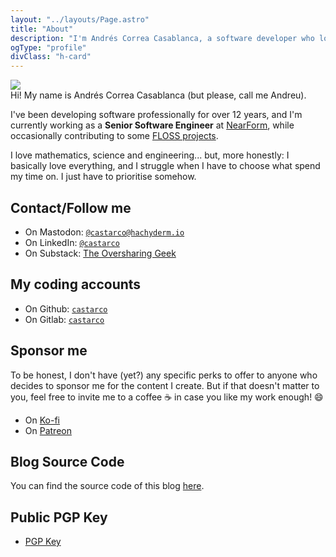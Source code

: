 ```yaml
---
layout: "../layouts/Page.astro"
title: "About"
description: "I'm Andrés Correa Casablanca, a software developer who loves to learn new stuff & share this passion with others."
ogType: "profile"
divClass: "h-card"
---
```


<img src="/images/ig_me_fire.webp" class="left-img u-photo" />

<div class="p-note">
Hi! My name is <span class="p-name">Andrés Correa Casablanca</span> (but please,
call me Andreu).

I've been developing software professionally for over 12 years, and
I'm currently working as a **<span class="p-job-title">Senior Software Engineer</span>**
at <a href="https://nearform.com" class="p-org">NearForm</a>, while occasionally
contributing to some [FLOSS projects](/projects).

I love mathematics, science and engineering... but, more honestly: I basically
love everything, and I struggle when I have to choose what spend my time on. I
just have to prioritise somehow.
</div>

## Contact/Follow me

- On Mastodon: <a rel="me" class="u-url" href="https://hachyderm.io/@castarco">`@castarco@hachyderm.io`</a>
- On LinkedIn: <a rel="me" class="u-url" href="https://linkedin.com/in/castarco">`@castarco`</a>
- On Substack: <a rel="me" class="u-url" href="https://coderspirit.substack.com/">The Oversharing Geek</a>

## My coding accounts

- On Github: <a rel="me" class="u-url" href="https://github.com/castarco">`castarco`</a>
- On Gitlab: <a rel="me" class="u-url" href="https://gitlab.com/castarco">`castarco`</a>

## Sponsor me

To be honest, I don't have (yet?) any specific perks to offer to anyone who
decides to sponsor me for the content I create. But if that doesn't matter to
you, feel free to invite me to a coffee ☕ in case you like my work enough! 😄

- On <a rel="me" class="u-url" href="https://ko-fi.com/coderspirit">Ko-fi</a>
- On <a rel="me" class="u-url" href="https://www.patreon.com/coder_spirit">Patreon</a>

## Blog Source Code

You can find the source code of this blog [here](https://github.com/castarco/castarco.github.io/).

## Public PGP Key

- <a href="/keys/pgp_pubkey.asc" rel="pgpkey authn me" class="u-key">PGP Key</a>
